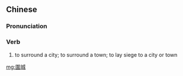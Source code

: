 {{also|围城}}
==Chinese==
{{zh-forms|s=围城}}

===Pronunciation===
{{zh-pron
|m=wéichéng
|h=pfs=vì-sàng
|cat=v
}}

===Verb===
{{zh-verb}}

# {{lb|zh|literary}} to surround a city; to surround a town; to lay siege to a city or town

[[mg:圍城]]